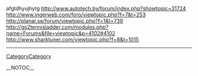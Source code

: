 afgtdhyujhytg http://www.autotech.by/forum/index.php?showtopic=31724 http://www.ingerweb.com/foro/viewtopic.php?f=7&t=253 http://planar.se/forum/viewtopic.php?f=1&t=739 http://go2tennisladder.com/modules.php?name=Forums&file=viewtopic&p=4102#4102
http://www.sharktuner.com/viewtopic.php?f=8&t=1015
----
[[CategoryCategory]]

__NOTOC__